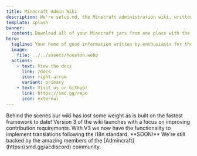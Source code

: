 ```yaml
---
title: Minecraft Admin Wiki
description: We're setup.md, the Minecraft administration wiki, written by enthusiasts and targeted to the novice.
template: splash
banner:
  content: Download all of your Minecraft jars from one place with the <a href="https://jar.smd.gg">setup.md jar API</a>.
hero:
  tagline: Your home of good information written by enthusiasts for the novice Minecraft server owner.
  image:
    file: ../../assets/houston.webp
  actions:
    - text: View the docs
      link: /docs
      icon: right-arrow
      variant: primary
    - text: Visit us on Github!
      link: https://smd.gg/repo
      icon: external
---
```



<CardGrid>
	<Card title="Super Fast" icon="rocket">
		Behind the scenes our wiki has lost some weight as is built on the fastest framework to date!
	</Card>
	<Card title="Easily Contributable" icon="github">
		Version 3 of the wiki launches with a focus on improving contribution requirements.
	</Card>
	<Card title="Translation Support" icon="translate">
		With V3 we now have the functionality to implement translations following the i18n standard. **SOON!**
	</Card>
	<Card title="Community Backed" icon="discord">
		We're still backed by the amazing members of the [Admincraft](https://smd.gg/acdiscord) community.
	</Card>
</CardGrid>
